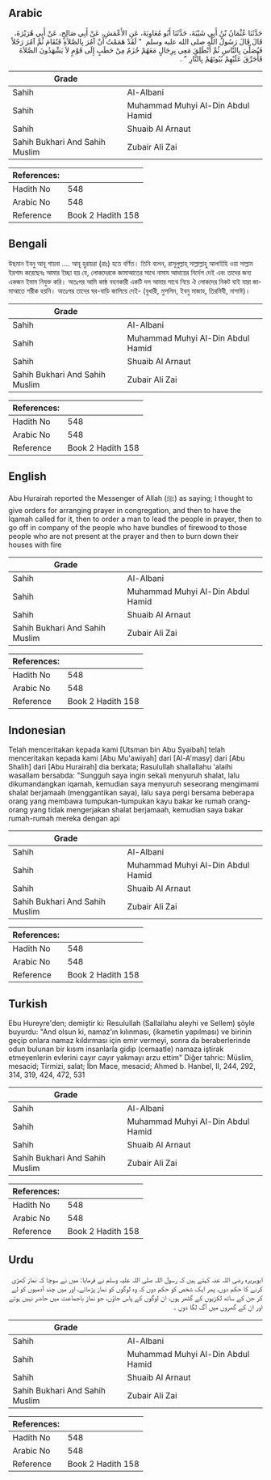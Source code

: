 ## Arabic


<div dir="rtl" lang="ar" style={{fontSize:'larger',backgroundColor:'#f8f9fa',padding:20}}>
حَدَّثَنَا عُثْمَانُ بْنُ أَبِي شَيْبَةَ، حَدَّثَنَا أَبُو مُعَاوِيَةَ، عَنِ الأَعْمَشِ، عَنْ أَبِي صَالِحٍ، عَنْ أَبِي هُرَيْرَةَ، قَالَ قَالَ رَسُولُ اللَّهِ صلى الله عليه وسلم ‏ "‏ لَقَدْ هَمَمْتُ أَنْ آمُرَ بِالصَّلاَةِ فَتُقَامَ ثُمَّ آمُرَ رَجُلاً فَيُصَلِّيَ بِالنَّاسِ ثُمَّ أَنْطَلِقَ مَعِي بِرِجَالٍ مَعَهُمْ حُزَمٌ مِنْ حَطَبٍ إِلَى قَوْمٍ لاَ يَشْهَدُونَ الصَّلاَةَ فَأُحَرِّقَ عَلَيْهِمْ بُيُوتَهُمْ بِالنَّارِ ‏"‏ ‏.‏
</div>
<div style={{backgroundColor:'#f8f9fa',padding:20, marginBottom: 10}}><table> <thead> <tr> <th>Grade</th> <th></th> </tr> </thead> <tbody> <tr><td>Sahih</td><td>Al-Albani</td></tr><tr><td>Sahih</td><td>Muhammad Muhyi Al-Din Abdul Hamid</td></tr><tr><td>Sahih</td><td>Shuaib Al Arnaut</td></tr><tr><td>Sahih Bukhari And Sahih Muslim</td><td>Zubair Ali Zai</td></tr></tbody></table><table> <thead> <tr> <th>References:</th> <th></th> </tr> </thead> <tbody><tr><td>Hadith No</td><td>548</td></tr><tr><td>Arabic No</td><td>548</td></tr><tr><td>Reference</td><td>Book 2 Hadith 158</td></tr></tbody></table></div>

## Bengali


<div dir="ltr" lang="bn" style={{fontSize:'larger',backgroundColor:'#f8f9fa',padding:20}}>
উছমান ইবনু আবূ শায়বা .... আবূ হুরায়রা (রাঃ) হতে বর্ণিত। তিনি বলেন, রাসূলুল্লাহ্ সাল্লাল্লাহু আলাইহি ওয়া সাল্লাম ইরশাদ করেছেনঃ আমার ইচ্ছা হয় যে, লোকদেরকে জামাআতের সাথে নামায আদায়ের নির্দেশ দেই এবং তাদের জন্য একজন ইমাম নিযুক্ত করি। অতঃপর আমি কাষ্ঠ বহনকারী একটি দল আমার সাথে নিয়ে ঐ লোকদের নিকট যাই যারা জামাআতে শরীক হয়নি। অতঃপর তাদের ঘর-বাড়ি জালিয়ে দেই- (বুখারী, মুসলিম, ইবনু মাজাহ, তিরমিযী, নাসাঈ)।
</div>
<div style={{backgroundColor:'#f8f9fa',padding:20, marginBottom: 10}}><table> <thead> <tr> <th>Grade</th> <th></th> </tr> </thead> <tbody> <tr><td>Sahih</td><td>Al-Albani</td></tr><tr><td>Sahih</td><td>Muhammad Muhyi Al-Din Abdul Hamid</td></tr><tr><td>Sahih</td><td>Shuaib Al Arnaut</td></tr><tr><td>Sahih Bukhari And Sahih Muslim</td><td>Zubair Ali Zai</td></tr></tbody></table><table> <thead> <tr> <th>References:</th> <th></th> </tr> </thead> <tbody><tr><td>Hadith No</td><td>548</td></tr><tr><td>Arabic No</td><td>548</td></tr><tr><td>Reference</td><td>Book 2 Hadith 158</td></tr></tbody></table></div>

## English


<div dir="ltr" lang="en" style={{fontSize:'larger',backgroundColor:'#f8f9fa',padding:20}}>
Abu Hurairah reported the Messenger of Allah (ﷺ) as saying; I thought to give orders for arranging prayer in congregation, and then to have the Iqamah called for it, then to order a man to lead the people in prayer, then to go off in company of the people who have bundles of firewood to those people who are not present at the prayer and then to burn down their houses with fire
</div>
<div style={{backgroundColor:'#f8f9fa',padding:20, marginBottom: 10}}><table> <thead> <tr> <th>Grade</th> <th></th> </tr> </thead> <tbody> <tr><td>Sahih</td><td>Al-Albani</td></tr><tr><td>Sahih</td><td>Muhammad Muhyi Al-Din Abdul Hamid</td></tr><tr><td>Sahih</td><td>Shuaib Al Arnaut</td></tr><tr><td>Sahih Bukhari And Sahih Muslim</td><td>Zubair Ali Zai</td></tr></tbody></table><table> <thead> <tr> <th>References:</th> <th></th> </tr> </thead> <tbody><tr><td>Hadith No</td><td>548</td></tr><tr><td>Arabic No</td><td>548</td></tr><tr><td>Reference</td><td>Book 2 Hadith 158</td></tr></tbody></table></div>

## Indonesian


<div dir="ltr" lang="id" style={{fontSize:'larger',backgroundColor:'#f8f9fa',padding:20}}>
Telah menceritakan kepada kami [Utsman bin Abu Syaibah] telah menceritakan kepada kami [Abu Mu'awiyah] dari [Al-A'masy] dari [Abu Shalih] dari [Abu Hurairah] dia berkata; Rasulullah shallallahu 'alaihi wasallam bersabda: "Sungguh saya ingin sekali menyuruh shalat, lalu dikumandangkan iqamah, kemudian saya menyuruh seseorang mengimami shalat berjamaah (menggantikan saya), lalu saya pergi bersama beberapa orang yang membawa tumpukan-tumpukan kayu bakar ke rumah orang-orang yang tidak mengerjakan shalat berjamaah, kemudian saya bakar rumah-rumah mereka dengan api
</div>
<div style={{backgroundColor:'#f8f9fa',padding:20, marginBottom: 10}}><table> <thead> <tr> <th>Grade</th> <th></th> </tr> </thead> <tbody> <tr><td>Sahih</td><td>Al-Albani</td></tr><tr><td>Sahih</td><td>Muhammad Muhyi Al-Din Abdul Hamid</td></tr><tr><td>Sahih</td><td>Shuaib Al Arnaut</td></tr><tr><td>Sahih Bukhari And Sahih Muslim</td><td>Zubair Ali Zai</td></tr></tbody></table><table> <thead> <tr> <th>References:</th> <th></th> </tr> </thead> <tbody><tr><td>Hadith No</td><td>548</td></tr><tr><td>Arabic No</td><td>548</td></tr><tr><td>Reference</td><td>Book 2 Hadith 158</td></tr></tbody></table></div>

## Turkish


<div dir="ltr" lang="tr" style={{fontSize:'larger',backgroundColor:'#f8f9fa',padding:20}}>
Ebu Hureyre'den; demiştir ki: Resulullah (Sallallahu aleyhi ve Sellem) şöyle buyurdu: "And olsun ki, namaz'ın kılınması, (ikametin yapılması) ve birinin geçip onlara namaz kıldırması için emir vermeyi, sonra da beraberlerinde odun bulunan bir kısım insanlarla gidip (cemaatle) namaza iştirak etmeyenlerin evlerini cayır cayır yakmayı arzu ettim" Diğer tahric: Müslim, mesacid; Tirmizi, salat; İbn Mace, mesacid; Ahmed b. Hanbel, II, 244, 292, 314, 319, 424, 472, 531
</div>
<div style={{backgroundColor:'#f8f9fa',padding:20, marginBottom: 10}}><table> <thead> <tr> <th>Grade</th> <th></th> </tr> </thead> <tbody> <tr><td>Sahih</td><td>Al-Albani</td></tr><tr><td>Sahih</td><td>Muhammad Muhyi Al-Din Abdul Hamid</td></tr><tr><td>Sahih</td><td>Shuaib Al Arnaut</td></tr><tr><td>Sahih Bukhari And Sahih Muslim</td><td>Zubair Ali Zai</td></tr></tbody></table><table> <thead> <tr> <th>References:</th> <th></th> </tr> </thead> <tbody><tr><td>Hadith No</td><td>548</td></tr><tr><td>Arabic No</td><td>548</td></tr><tr><td>Reference</td><td>Book 2 Hadith 158</td></tr></tbody></table></div>

## Urdu


<div dir="rtl" lang="ur" style={{fontSize:'larger',backgroundColor:'#f8f9fa',padding:20}}>
ابوہریرہ رضی اللہ عنہ کہتے ہیں کہ رسول اللہ صلی اللہ علیہ وسلم نے فرمایا: میں نے سوچا کہ نماز کھڑی کرنے کا حکم دوں، پھر ایک شخص کو حکم دوں کہ وہ لوگوں کو نماز پڑھائے، اور میں چند آدمیوں کو لے کر جن کے ساتھ لکڑیوں کے گٹھر ہوں، ان لوگوں کے پاس جاؤں، جو نماز باجماعت میں حاضر نہیں ہوتے اور ان کے گھروں میں آگ لگا دوں ۔
</div>
<div style={{backgroundColor:'#f8f9fa',padding:20, marginBottom: 10}}><table> <thead> <tr> <th>Grade</th> <th></th> </tr> </thead> <tbody> <tr><td>Sahih</td><td>Al-Albani</td></tr><tr><td>Sahih</td><td>Muhammad Muhyi Al-Din Abdul Hamid</td></tr><tr><td>Sahih</td><td>Shuaib Al Arnaut</td></tr><tr><td>Sahih Bukhari And Sahih Muslim</td><td>Zubair Ali Zai</td></tr></tbody></table><table> <thead> <tr> <th>References:</th> <th></th> </tr> </thead> <tbody><tr><td>Hadith No</td><td>548</td></tr><tr><td>Arabic No</td><td>548</td></tr><tr><td>Reference</td><td>Book 2 Hadith 158</td></tr></tbody></table></div>